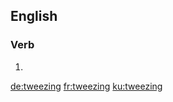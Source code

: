 ==English==

===Verb===
{{head|en|present participle}}

# {{present participle of|tweeze|lang=en|nocat=1}}

[[de:tweezing]]
[[fr:tweezing]]
[[ku:tweezing]]